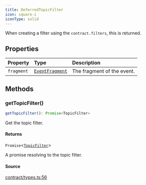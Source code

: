 ```yaml
---
title: DeferredTopicFilter
icon: square-i
iconType: solid
---
```


When creating a filter using the `contract.filters`, this is returned.

## Properties

| Property | Type | Description |
| :------ | :------ | :------ |
| `fragment` | [`EventFragment`](/sdk/content/classes/EventFragment) | The fragment of the event. |

## Methods

### getTopicFilter()

```ts
getTopicFilter(): Promise<TopicFilter>
```

Get the topic filter.

#### Returns

`Promise`\<[`TopicFilter`](/sdk/content/type-aliases/TopicFilter)\>

A promise resolving to the topic filter.

#### Source

[contract/types.ts:56](https://github.com/dominant-strategies/quais.js/blob/fb5056470a1764523d26300fe8f88b8fb93d7f2c/src/contract/types.ts#L56)
